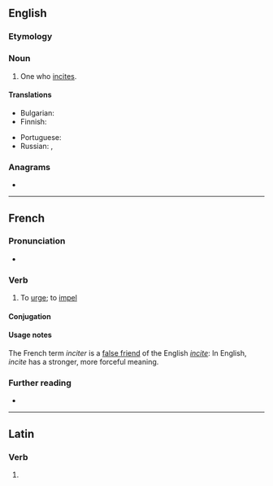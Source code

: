 ==English==

===Etymology===
{{suffix|incite|er|lang=en}}

===Noun===
{{en-noun}}

# One who [[incite]]s.

====Translations====
{{trans-top|one who incites}}
* Bulgarian: {{t+|bg|подстрека́тел|m}}
* Finnish: {{t+|fi|yllyttäjä}}
{{trans-mid}}
* Portuguese: {{t+|pt|incitador|m}}
* Russian: {{t+|ru|подстрека́тель|m}}, {{t+|ru|подстрека́тельница|f}}
{{trans-bottom}}

===Anagrams===
* {{anagrams|en|citiner|citrine|crinite|neritic|retinic|tricine}}

----

==French==

===Pronunciation===
* {{audio|Fr-inciter.ogg|Audio|lang=fr}}

===Verb===
{{fr-verb}}

# {{lb|fr|transitive}} To [[urge]]; to [[impel]]

====Conjugation====
{{fr-conj-auto}}

====Usage notes====
The French term ''inciter'' is a [[false friend]] of the English ''[[incite]]'': In English, ''incite'' has a stronger, more forceful meaning.

===Further reading===
* {{R:TLFi}}

----

==Latin==

===Verb===
{{la-verb-form|inciter}}

# {{inflection of|incitō||1|s|pres|pasv|subj|lang=la}}